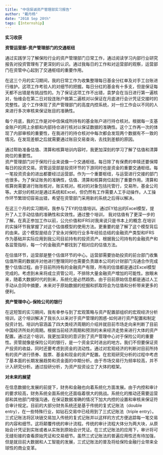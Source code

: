 ```yaml
---
title: "中信保诚资产管理部实习报告"
author: "戴丹杨"
date: "2018 Sep 20th"
tags: [Internship]
---
```

**实习收获**  

**资管运营部-资产管理部门的交通枢纽**  

通过实践学习了解保险行业的资产管理部门日常工作，通过阅读学习内部行业研究报告对投资管理有了更深刻的认识。通过我每日的工作和对运营部的观察，运营部门在资管中心起到了交通枢纽的重要作用。  

在这三个月的实习期间，我的日常工作为收集整理每日基金分红单及对手工台账进行维护。这项工作考验人的对细节的把握。每日分红的基金有十多支，但是保证每天都不出错是有挑战性的。为了保证这项工作不出错，袁梦会在当日进行第一遍核对，怡维会在第二日对投连账户做第二遍核对以保证在月底进行会计凭证交接时的完整性。这个工作体现了资产管理部门的高度内控系统，对一份工作会以不同的人来进行多次审核来保证账目的准确性。

每个月底，我的工作是对中信保成所持有的基金账户进行持仓核对。根据每一支基金账户的网上余额和内部持仓进行核对以保证数据的准确性。这个工作再一次的体现了内部审核的重要性，在我进行的持仓核对中每次都会发现两个数据有不一致的情况。在发现差额之后就需要通过账目交易查询，去找到差额的原因。  

通过帮助准备估值、清算和核算培训内容时，我更加深刻的学习了解了估值和清算岗位的重要性。  
资产管理部门对于保险行业来说像一个交通枢纽。每日除了有保费的申赎还要保障每日的投资交易。资管运营部是投资环节的下游同时也是资金的重要交通枢纽。每一笔投资资金的进出都要经过运营部。作为一个重要枢纽，与运营进行交接的部门也很多。为了保证账务的准确性，估值、清算和核算岗位起到了重要作用。清算和核算岗需要进行账账核对，账实核对。核对的对象包括托管行，交易所，基金公司等。大部分的核对是通过系统和Excel，但仍然有工作需要人工手动操作。人工操作环节繁琐切容易出错，希望在资管部门采用新的系统之后得以解决。  

在这三个月的实习期间，我参与了EY的估值培训。通过EY给出的Excel模型，提升了人工手动估值的准确性和实效性。通过整个培训， 我对估值有了更深一步的了解。在真正参加工作以前，公允价值和IFRS对我来说只是书本上的概念.在培训的实操环节我掌握了对这个估值模型的使用方法。更重要的是了解了这个模型背后的由来。这个模型是结合了安永对保险行业多年经验总结的金融资产类型和IFRS作为基础并实际应用到我公司目前持有的投资资产。根据我公司持有的金融资产和各监管指标，每一个的金融资产都找到了相对应的估值方法。  

在估值环节，运营部是整个估值环节的中心。运营部需要协助投资的前台部门收集估值所需的数据并对他进行整理同时也需要负责跟本公司的计财部门沟通合作完成整个估值过程。由于目前所持有的金融资产有限，所有的估值都是通过Excel模型完成的。考虑到未来将成立资管公司，不排除大量金融资产增加的可能性。放眼未来，随着大数据时代的到来，系统化是必然趋势。由于目前原始信息都是通过人工手动从合同中摘要，未来对于原始数据的挖掘和抓取将会为估值和分析带来更多的便利。


**资产管理中心-保险公司的银行**

在这短暂的实习期间，我有幸参与到了宏观策略与资产配置部组织的宏观经济分析培训，这个培训解决了我长久以来对于资产管理的困惑-如何进行资产配置和制定投资计划。培训内容涵盖了四大类经济周期的介绍并就目前市场走向来判断了目前中国经济所处的周期。根据当前经济周期和预测的未来经济走势来进行大体的资产配置。通过这个培训，我更加深刻的意识到了资产管理中心对于保险公司的重要性。资管就像是保险公司的银行，是一个资金实时进出的地方。我们不但要保证资产投资的收益，同时还要考虑到资金的流动性。通过对宏观经济的判断对目前所持有的资产进行债券、股票、基金和现金的资产配置。在宏观研究分析的过程中考虑了基本面的长期发展趋势和资金面的中期分析。由于市场交易行为频率较高，并不计入研究分析。通过投研分析，为资产投资设立了大体的框架。  


**对未来的展望**

在信息数据化发展的前提下，财务和金融也向着系统化方面发展。由于内控和审计的要求较高，财务系统全面系统化还面临着很大的挑战。系统化的推动还需要运营部和其他部门增强沟通，在保证数据准确的情况下加大内控的设置和审核来保证符合审计规定。目前的大部分财务系统还是基于传统的复式记账法（double entry），在一些特殊行业，如钻石交易中已经用到了三式记账法（triple entry）。三式记账法将区块链交易加入传统的复式记账并以这样的方式方便追踪每一笔交易的内容和细节。这将颠覆传统的审计流程。传统的审计流程大体分为两大块，从原始会计凭证到实账或者从实账到原始会计凭证。在三式记账法的应用下，审计将可无缝衔接的查看原始凭证和交易细节。虽然三式记账法的普遍应用性还有待加强，但是就目前大数据和人工智能的发展，三式记账法的普及将给保险金融行业带来全球性的商业变革。


